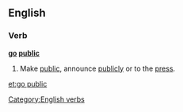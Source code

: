==English==

===Verb===
'''[[go]] [[public]]'''

# {{context|idiom|intransitive}} Make [[public]], announce [[publicly]] or to the [[press]].

[[Category:English verbs]]

[[et:go public]]